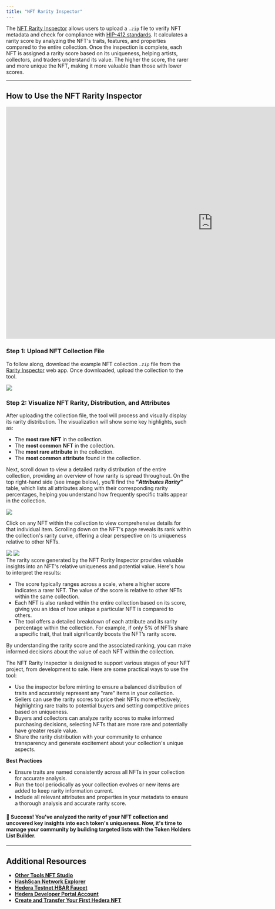 ---
title: "NFT Rarity Inspector"
---


The [NFT Rarity Inspector](https://nft-studio.hashgraph.com/nft-rarity-inspector/) allows users to upload a `.zip` file to verify NFT metadata and check for compliance with [HIP-412 standards](https://hips.hedera.com/hip/hip-412). It calculates a rarity score by analyzing the NFT's traits, features, and properties compared to the entire collection. Once the inspection is complete, each NFT is assigned a rarity score based on its uniqueness, helping artists, collectors, and traders understand its value. The higher the score, the rarer and more unique the NFT, making it more valuable than those with lower scores.

<Columns cols={2}>
  <Card
    title="NFT Rarity Inspector Web App"
    href="https://nft-studio.hashgraph.com/nft-rarity-inspector/"
    arrow
    img="/images/open-source-solutions/nft-studio/nft-rarity-inspector/nft-rarity-inspector-5.png"
  >
    
  </Card>
  <Card
    title="NFT Rarity Inspector Repo"
    href="https://github.com/hedera-dev/nft-rarity-inspector"
    arrow
    img="/images/open-source-solutions/nft-studio/nft-rarity-inspector/nft-rarity-inspector-6.png"
  >
    
  </Card>
</Columns>

***

## How to Use the NFT Rarity Inspector

<iframe width="1124" height="632" src="https://www.youtube.com/embed/k6K4V0zZWJE" title="NFT Studio | NFT Rarity Inspector" frameborder="0" allow="accelerometer; autoplay; clipboard-write; encrypted-media; gyroscope; picture-in-picture; web-share" referrerpolicy="strict-origin-when-cross-origin" allowfullscreen></iframe>

### Step 1: Upload NFT Collection File

To follow along, download the example NFT collection *`.zip`* file from the [Rarity Inspector](https://www.nfttoolkit.app/nft-rarity-inspector/) web app. Once downloaded, upload the collection to the tool.

<Frame>
  <img src="/images/open-source-solutions/nft-studio/nft-rarity-inspector/nft-rarity-inspector-1.png" />
</Frame>

### Step 2: Visualize NFT Rarity, Distribution, and Attributes

After uploading the collection file, the tool will process and visually display its rarity distribution. The visualization will show some key highlights, such as:

* The **most rare NFT** in the collection.
* The **most common** **NFT** in the collection.
* The **most rare attribute** in the collection.
* The **most common attribute** found in the collection.

Next, scroll down to view a detailed rarity distribution of the entire collection, providing an overview of how rarity is spread throughout. On the top right-hand side (see image below), you’ll find the **“***Attributes Rarity***”** table, which lists all attributes along with their corresponding rarity percentages, helping you understand how frequently specific traits appear in the collection.

<Frame>
  <img src="/images/open-source-solutions/nft-studio/nft-rarity-inspector/nft-rarity-inspector-2.png" />
</Frame>

Click on any NFT within the collection to view comprehensive details for that individual item. Scrolling down on the NFT's page reveals its rank within the collection's rarity curve, offering a clear perspective on its uniqueness relative to other NFTs.

<div><Frame>
  <img src="/images/open-source-solutions/nft-studio/nft-rarity-inspector/nft-rarity-inspector-3.png" />
</Frame> <Frame>
  <img src="/images/open-source-solutions/nft-studio/nft-rarity-inspector/nft-rarity-inspector-4.png" />
</Frame></div>

<Accordion title="Understanding the Results">
The rarity score generated by the NFT Rarity Inspector provides valuable insights into an NFT's relative uniqueness and potential value. Here's how to interpret the results:

* The score typically ranges across a scale, where a higher score indicates a rarer NFT. The value of the score is relative to other NFTs within the same collection.
* Each NFT is also ranked within the entire collection based on its score, giving you an idea of how unique a particular NFT is compared to others.
* The tool offers a detailed breakdown of each attribute and its rarity percentage within the collection. For example, if only 5% of NFTs share a specific trait, that trait significantly boosts the NFT’s rarity score.

By understanding the rarity score and the associated ranking, you can make informed decisions about the value of each NFT within the collection.
</Accordion>

<Accordion title="Use Cases &#x26; Best Practices">
The NFT Rarity Inspector is designed to support various stages of your NFT project, from development to sale. Here are some practical ways to use the tool:

* Use the inspector before minting to ensure a balanced distribution of traits and accurately represent any "rare" items in your collection.
* Sellers can use the rarity scores to price their NFTs more effectively, highlighting rare traits to potential buyers and setting competitive prices based on uniqueness.
* Buyers and collectors can analyze rarity scores to make informed purchasing decisions, selecting NFTs that are more rare and potentially have greater resale value.
* Share the rarity distribution with your community to enhance transparency and generate excitement about your collection's unique aspects.

**Best Practices**

* Ensure traits are named consistently across all NFTs in your collection for accurate analysis.
* Run the tool periodically as your collection evolves or new items are added to keep rarity information current.
* Include all relevant attributes and properties in your metadata to ensure a thorough analysis and accurate rarity score.
</Accordion>

#### 🎉 Success! You've analyzed the rarity of your NFT collection and uncovered key insights into each token's uniqueness. Now, it's time to manage your community by building targeted lists with the Token Holders List Builder.

***

## Additional Resources

* [**Other Tools NFT Studio**](https://nft-studio.hashgraph.com/)
* [**HashScan Network Explorer**](https://hashscan.io/)
* [**Hedera Testnet HBAR Faucet**](https://portal.hedera.com/faucet)
* [**Hedera Developer Portal Account**](https://portal.hedera.com/)
* [**Create and Transfer Your First Hedera NFT**](/hedera/tutorials/token/create-and-transfer-your-first-nft)
